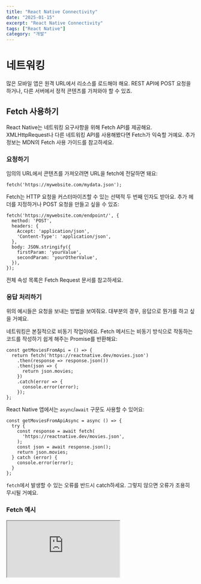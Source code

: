 ```yaml
---
title: "React Native Connectivity"
date: "2025-01-15"
excerpt: "React Native Connectivity"
tags: ["React Native"]
category: "개발"
---
```


# 네트워킹

많은 모바일 앱은 원격 URL에서 리소스를 로드해야 해요. REST API에 POST 요청을 하거나, 다른 서버에서 정적 콘텐츠를 가져와야 할 수 있죠.

## Fetch 사용하기

React Native는 네트워킹 요구사항을 위해 Fetch API를 제공해요. XMLHttpRequest나 다른 네트워킹 API를 사용해봤다면 Fetch가 익숙할 거예요. 추가 정보는 MDN의 Fetch 사용 가이드를 참고하세요.

### 요청하기

임의의 URL에서 콘텐츠를 가져오려면 URL을 fetch에 전달하면 돼요:

```tsx
fetch('https://mywebsite.com/mydata.json');
```

Fetch는 HTTP 요청을 커스터마이즈할 수 있는 선택적 두 번째 인자도 받아요. 추가 헤더를 지정하거나 POST 요청을 만들고 싶을 수 있죠:

```tsx
fetch('https://mywebsite.com/endpoint/', {
  method: 'POST',
  headers: {
    Accept: 'application/json',
    'Content-Type': 'application/json',
  },
  body: JSON.stringify({
    firstParam: 'yourValue',
    secondParam: 'yourOtherValue',
  }),
});
```

전체 속성 목록은 Fetch Request 문서를 참고하세요.

### 응답 처리하기

위의 예시들은 요청을 보내는 방법을 보여줘요. 대부분의 경우, 응답으로 뭔가를 하고 싶을 거예요.

네트워킹은 본질적으로 비동기 작업이에요. Fetch 메서드는 비동기 방식으로 작동하는 코드를 작성하기 쉽게 해주는 Promise를 반환해요:

```tsx
const getMoviesFromApi = () => {
  return fetch('https://reactnative.dev/movies.json')
    .then(response => response.json())
    .then(json => {
      return json.movies;
    })
    .catch(error => {
      console.error(error);
    });
};
```

React Native 앱에서는 <code>async</code>/<code>await</code> 구문도 사용할 수 있어요:

```tsx
const getMoviesFromApiAsync = async () => {
  try {
    const response = await fetch(
      'https://reactnative.dev/movies.json',
    );
    const json = await response.json();
    return json.movies;
  } catch (error) {
    console.error(error);
  }
};
```

<code>fetch</code>에서 발생할 수 있는 오류를 반드시 catch하세요. 그렇지 않으면 오류가 조용히 무시될 거예요.

### Fetch 예시

<iframe
	src="https://snack.expo.dev/embedded/x1SJVzen3t7o3hsdgZujj"
	style={{
		width: "100%",
		height: "500px",
		border: "1px solid #ddd",
		borderRadius: "4px",
		overflow: "hidden",
	}}
/>

기본적으로 iOS 9.0 이상에서는 App Transport Security(ATS)를 적용해요. ATS는 모든 HTTP 연결에 HTTPS 사용을 요구해요. 일반 텍스트 URL(<code>http</code>로 시작하는)에서 fetch하려면 먼저 ATS 예외를 추가해야 해요. 접근해야 할 도메인을 미리 알고 있다면, 해당 도메인에 대한 예외를 추가하는 것이 더 안전해요. 런타임 전까지 도메인을 알 수 없는 경우에는 ATS를 완전히 비활성화할 수 있어요. 하지만 2017년 1월부터 Apple의 App Store 검토에서는 ATS 비활성화에 대한 합당한 이유가 필요하다는 점에 유의하세요. 자세한 내용은 Apple의 문서를 참고하세요.

Android에서는 API 레벨 28부터 일반 텍스트 트래픽도 기본적으로 차단돼요. 이 동작은 앱 매니페스트 파일에서 <code>android:usesCleartextTraffic</code>을 설정해서 재정의할 수 있어요.

## 다른 네트워킹 라이브러리 사용하기

XMLHttpRequest API는 React Native에 내장되어 있어요. 이는 [frisbee](https://github.com/ladjs/frisbee)나 [axios](https://github.com/axios/axios) 같은 이를 기반으로 하는 서드파티 라이브러리를 사용하거나, 원한다면 XMLHttpRequest API를 직접 사용할 수 있다는 의미예요.

```tsx
const request = new XMLHttpRequest();
request.onreadystatechange = e => {
  if (request.readyState !== 4) {
    return;
  }

  if (request.status === 200) {
    console.log('success', request.responseText);
  } else {
    console.warn('error');
  }
};

request.open('GET', 'https://mywebsite.com/endpoint/');
request.send();
```

XMLHttpRequest의 보안 모델은 웹과 다른데, 네이티브 앱에서는 CORS 개념이 없기 때문이에요.

## WebSocket 지원

React Native는 단일 TCP 연결을 통해 전이중 통신 채널을 제공하는 프로토콜인 WebSocket도 지원해요.

```tsx
const ws = new WebSocket('ws://host.com/path');

ws.onopen = () => {
  // connection opened
  ws.send('something'); // send a message
};

ws.onmessage = e => {
  // a message was received
  console.log(e.data);
};

ws.onerror = e => {
  // an error occurred
  console.log(e.message);
};

ws.onclose = e => {
  // connection closed
  console.log(e.code, e.reason);
};
```

## fetch와 쿠키 기반 인증의 알려진 문제점

다음 옵션들은 현재 <code>fetch</code>와 함께 작동하지 않아요:

* <code>redirect:manual</code>
* <code>credentials:omit</code>
* Android에서 같은 이름의 헤더가 있으면 가장 최근 것만 존재하게 돼요. 임시 해결책은 여기에서 찾을 수 있어요: https://github.com/facebook/react-native/issues/18837#issuecomment-398779994
* 쿠키 기반 인증은 현재 불안정해요. 관련 이슈들은 여기에서 확인할 수 있어요: https://github.com/facebook/react-native/issues/23185
* iOS에서는 최소한 <code>302</code> 리다이렉트를 통해 리다이렉트될 때, <code>Set-Cookie</code> 헤더가 있다면 쿠키가 제대로 설정되지 않아요. 리다이렉트를 수동으로 처리할 수 없기 때문에, 만료된 세션으로 인한 리다이렉트가 발생하면 무한 요청이 발생할 수 있어요.

## iOS에서 NSURLSession 구성하기

일부 애플리케이션에서는 iOS에서 실행되는 React Native 애플리케이션의 네트워크 요청에 사용되는 기본 <code>NSURLSession</code>에 대해 커스텀 <code>NSURLSessionConfiguration</code>을 제공하는 것이 적절할 수 있어요. 예를 들어, 앱에서 오는 모든 네트워크 요청에 대해 커스텀 사용자 에이전트 문자열을 설정하거나 임시 <code>NSURLSessionConfiguration</code>으로 <code>NSURLSession</code>을 제공해야 할 수 있어요. <code>RCTSetCustomNSURLSessionConfigurationProvider</code> 함수를 사용하면 이러한 커스터마이즈가 가능해요. <code>RCTSetCustomNSURLSessionConfigurationProvider</code>가 호출될 파일에 다음 import를 추가하는 것을 잊지 마세요:

```objective-c
#import <React/RCTHTTPRequestHandler.h>
```

<code>RCTSetCustomNSURLSessionConfigurationProvider</code>는 React가 필요로 할 때 즉시 사용할 수 있도록 애플리케이션 생명주기 초기에 호출되어야 해요. 예를 들면:

```objective-c
-(void)application:(__unused UIApplication *)application didFinishLaunchingWithOptions:(NSDictionary *)launchOptions {

  // set RCTSetCustomNSURLSessionConfigurationProvider
  RCTSetCustomNSURLSessionConfigurationProvider(^NSURLSessionConfiguration *{
     NSURLSessionConfiguration *configuration = [NSURLSessionConfiguration defaultSessionConfiguration];
     // configure the session
     return configuration;
  });

  // set up React
  _bridge = [[RCTBridge alloc] initWithDelegate:self launchOptions:launchOptions];
}
```

# 보안

앱을 만들 때 보안은 종종 간과되곤 해요. 완전히 뚫을 수 없는 소프트웨어를 만드는 것은 불가능하다는 것이 사실이에요(은행 금고도 결국은 뚫리잖아요). 하지만 악의적인 공격의 피해자가 되거나 보안 취약점에 노출될 확률은 애플리케이션을 보호하기 위해 기울이는 노력에 반비례해요. 평범한 자물쇠도 따기는 가능하지만, 캐비닛 고리보다는 뚫기가 훨씬 어렵죠!

이 가이드에서는 민감한 정보 저장, 인증, 네트워크 보안, 그리고 앱을 보호하는 데 도움이 되는 도구들에 대한 모범 사례를 배우게 될 거예요. 이는 미리 정해진 체크리스트가 아니라 옵션들의 목록이며, 각각은 앱과 사용자를 더 잘 보호하는 데 도움이 될 거예요.

![security chart](https://reactnative.dev/docs/assets/d_security_chart.svg)

## 민감한 정보 저장하기

앱 코드에 민감한 API 키를 절대 저장하지 마세요. 코드에 포함된 모든 것은 앱 번들을 검사하는 누구나 일반 텍스트로 접근할 수 있어요. react-native-dotenv와 react-native-config 같은 도구는 API 엔드포인트와 같은 환경별 변수를 추가하는 데 좋지만, 비밀과 API 키를 포함하는 서버 측 환경 변수와 혼동해서는 안 돼요.

앱에서 어떤 리소스에 접근하기 위해 API 키나 비밀이 필요하다면, 가장 안전한 방법은 앱과 리소스 사이에 오케스트레이션 계층을 구축하는 거예요. 이는 서버리스 함수(예: AWS Lambda나 Google Cloud Functions)일 수 있으며, 필요한 API 키나 비밀과 함께 요청을 전달할 수 있어요. 서버 측 코드의 비밀은 앱 코드의 비밀과 같은 방식으로 API 소비자가 접근할 수 없어요.

**지속된 사용자 데이터의 경우, 민감도에 따라 적절한 저장소 유형을 선택하세요.** 앱을 사용하다 보면 기기에 데이터를 저장해야 할 필요가 자주 생겨요. 오프라인에서 앱을 사용하거나, 네트워크 요청을 줄이거나, 사용자가 앱을 사용할 때마다 다시 인증하지 않도록 세션 간에 사용자의 액세스 토큰을 저장하기 위해서죠.

> **지속 vs 비지속** — 지속된 데이터는 기기의 디스크에 기록되어 다른 네트워크 요청이나 사용자의 재입력 없이도 앱 실행 간에 데이터를 읽을 수 있게 해요. 하지만 이로 인해 공격자가 해당 데이터에 접근하기 더 쉬워질 수 있어요. 비지속 데이터는 디스크에 기록되지 않으므로 접근할 데이터가 없어요!

### Async Storage

Async Storage는 React Native를 위한 커뮤니티 유지 관리 모듈로, 비동기적이고 암호화되지 않은 키-값 저장소를 제공해요. Async Storage는 앱 간에 공유되지 않아요: 모든 앱은 자체 샌드박스 환경을 가지며 다른 앱의 데이터에 접근할 수 없어요.

<table>
  <thead>
    <tr>
      <th>ASYNC STORAGE 사용 시기...</th>
      <th>ASYNC STORAGE 사용하지 말 시기...</th>
    </tr>
  </thead>
  <tbody>
    <tr>
      <td>앱 실행 간 비민감 데이터 유지</td>
      <td>토큰 저장</td>
    </tr>
    <tr>
      <td>Redux 상태 유지</td>
      <td>비밀</td>
    </tr>
    <tr>
      <td>GraphQL 상태 유지</td>
      <td></td>
    </tr>
    <tr>
      <td>전역 앱 변수 저장</td>
      <td></td>
    </tr>
  </tbody>
</table>

#### 개발자 참고사항

> Async Storage는 웹의 Local Storage에 해당하는 React Native 버전이에요

### Secure Storage

React Native는 민감한 데이터를 저장하는 방법이 기본적으로 포함되어 있지 않아요. 하지만 Android와 iOS 플랫폼을 위한 기존 솔루션들이 있어요.

#### iOS - Keychain Services

Keychain Services를 사용하면 사용자의 민감한 정보를 작은 단위로 안전하게 저장할 수 있어요. 이는 인증서, 토큰, 비밀번호, 그리고 Async Storage에 저장하면 안 되는 다른 민감한 정보들을 저장하기에 이상적인 장소예요.

#### Android - Secure Shared Preferences

Shared Preferences는 Android에서 사용하는 영구적인 키-값 데이터 저장소예요. **Shared Preferences의 데이터는 기본적으로 암호화되지 않지만**, Encrypted Shared Preferences는 Android용 Shared Preferences 클래스를 감싸서 키와 값을 자동으로 암호화해요.

#### Android - Keystore

Android Keystore 시스템을 사용하면 암호화 키를 컨테이너에 저장해서 기기에서 추출하기 더 어렵게 만들 수 있어요.

iOS Keychain services나 Android Secure Shared Preferences를 사용하려면, 직접 브릿지를 작성하거나 통합 API를 제공하는 라이브러리를 사용할 수 있어요(단, 라이브러리 사용은 본인의 책임 하에). 고려해볼 만한 라이브러리들:

* expo-secure-store
* react-native-keychain

> **민감한 정보를 의도치 않게 저장하거나 노출하지 않도록 주의하세요.** 이는 실수로 발생할 수 있어요. 예를 들어 redux 상태에 민감한 폼 데이터를 저장하고 전체 상태 트리를 Async Storage에 저장하는 경우나, Sentry나 Crashlytics 같은 애플리케이션 모니터링 서비스에 사용자 토큰과 개인 정보를 전송하는 경우가 있을 수 있어요.

## 인증과 딥 링킹

모바일 앱에는 웹에는 존재하지 않는 고유한 취약점이 있어요: **딥 링킹**. 딥 링킹은 외부 소스에서 네이티브 애플리케이션으로 직접 데이터를 전송하는 방법이에요. 딥 링크는 <code>app://</code>처럼 생겼는데, 여기서 <code>app</code>은 앱 스키마이고 <code>//</code> 뒤에 오는 모든 것은 요청을 처리하는 데 내부적으로 사용될 수 있어요.

예를 들어, 이커머스 앱을 만든다면 <code>app://products/1</code>을 사용해서 앱으로 딥 링크를 걸고 ID가 1인 제품의 상세 페이지를 열 수 있어요. 이는 웹의 URL과 비슷하다고 생각할 수 있지만, 한 가지 중요한 차이가 있어요:

딥 링크는 안전하지 않으므로 민감한 정보를 절대 포함해서는 안 돼요.

딥 링크가 안전하지 않은 이유는 URL 스키마를 등록하는 중앙화된 방법이 없기 때문이에요. 애플리케이션 개발자로서 iOS의 Xcode에서 구성하거나 Android에서 인텐트를 추가해서 원하는 거의 모든 url 스키마를 사용할 수 있어요.

악의적인 애플리케이션이 같은 스키마를 등록해서 딥 링크를 가로채고 링크에 포함된 데이터에 접근하는 것을 막을 수 있는 방법이 없어요. <code>app://products/1</code>과 같은 것을 보내는 것은 해롭지 않지만, 토큰을 보내는 것은 보안 문제가 될 수 있어요.

링크를 열 때 운영체제에 선택할 수 있는 애플리케이션이 두 개 이상 있는 경우, Android는 사용자에게 명확화 대화상자를 표시하고 링크를 열 애플리케이션을 선택하도록 요청해요. 하지만 iOS에서는 운영체제가 대신 선택을 하므로 사용자는 이를 알지 못해요. Apple은 이 문제를 해결하기 위해 최신 iOS 버전(iOS 11)에서 선착순 원칙을 도입했지만, 이 취약점은 여전히 다른 방식으로 악용될 수 있어요(자세한 내용은 여기에서 확인할 수 있어요). iOS에서는 유니버설 링크를 사용하면 앱 내 콘텐츠에 안전하게 링크할 수 있어요.

<img src="https://reactnative.dev/docs/assets/d_security_deep-linking.svg" alt="deep linking" style={{ height: 600 }} />

### OAuth2와 리다이렉트

OAuth2 인증 프로토콜은 요즘 매우 인기가 있으며, 가장 완벽하고 안전한 프로토콜로 인정받고 있어요. OpenID Connect 프로토콜도 이를 기반으로 해요. OAuth2에서는 사용자가 제3자를 통해 인증을 하도록 요청받아요. 성공적으로 완료되면, 이 제3자는 요청 애플리케이션으로 다시 리다이렉트하면서 JWT(JSON Web Token)로 교환할 수 있는 확인 코드를 전달해요. JWT는 웹에서 당사자 간에 정보를 안전하게 전송하기 위한 개방형 표준이에요.

웹에서는 이 리다이렉트 단계가 안전한데, 웹의 URL이 고유함이 보장되기 때문이에요. 하지만 앞서 언급했듯이 앱에서는 URL 스키마를 등록하는 중앙화된 방법이 없어서 이것이 불가능해요! 이 보안 문제를 해결하기 위해 PKCE 형태의 추가 검사가 필요해요.

PKCE(발음은 "Pixie")는 Proof of Key Code Exchange의 약자로, OAuth 2 스펙의 확장이에요. 이는 인증과 토큰 교환 요청이 같은 클라이언트에서 오는지 확인하는 추가 보안 계층을 더하는 것을 포함해요. PKCE는 SHA 256 암호화 해시 알고리즘을 사용해요. SHA 256은 크기에 관계없이 텍스트나 파일에 대해 고유한 "서명"을 만들어내는데, 다음과 같은 특징이 있어요:

* 입력 파일의 크기와 관계없이 항상 같은 길이
* 같은 입력에 대해 항상 같은 결과를 생성하는 것이 보장됨
* 단방향(즉, 역공학으로 원본 입력을 알아낼 수 없음)

이제 두 개의 값이 생겨요:

* code_verifier - 클라이언트가 생성한 큰 무작위 문자열
* code_challenge - code_verifier의 SHA 256

초기 <code>/authorize</code> 요청 시, 클라이언트는 메모리에 보관 중인 <code>code_verifier</code>에 대한 <code>code_challenge</code>도 함께 전송해요. 인증 요청이 올바르게 반환되면, 클라이언트는 <code>code_challenge</code>를 생성하는 데 사용된 <code>code_verifier</code>도 전송해요. 그러면 IDP는 <code>code_challenge</code>를 계산해서 최초 <code>/authorize</code> 요청 시 설정된 값과 일치하는지 확인하고, 값이 일치할 때만 액세스 토큰을 전송해요.

이는 초기 인증 흐름을 시작한 애플리케이션만이 확인 코드를 JWT로 성공적으로 교환할 수 있도록 보장해요. 따라서 악의적인 애플리케이션이 확인 코드를 얻더라도 그것만으로는 쓸모가 없어요. 이것이 실제로 어떻게 작동하는지 보려면 이 예시를 확인해보세요.

네이티브 OAuth를 위한 라이브러리로 react-native-app-auth를 고려해볼 수 있어요. react-native-app-auth는 OAuth2 제공자와 통신하기 위한 SDK예요. 네이티브 AppAuth-iOS와 AppAuth-Android 라이브러리를 감싸며 PKCE를 지원할 수 있어요.

> React-native-app-auth는 Identity Provider가 지원하는 경우에만 PKCE를 지원할 수 있어요.

<img src="https://reactnative.dev/assets/images/diagram_pkce-e0b4a829176ac05d07b0bcec73994985.svg" alt="deep linking" style={{ height: 600 }} />

## 네트워크 보안

API는 항상 SSL 암호화를 사용해야 해요. SSL 암호화는 서버를 떠나 클라이언트에 도달하기 전까지 요청된 데이터가 일반 텍스트로 읽히는 것을 방지해요. 엔드포인트가 안전한지는 <code>http://</code> 대신 <code>https://</code>로 시작하는지 보면 알 수 있어요.

### SSL 핀닝

https 엔드포인트를 사용하더라도 데이터가 가로채기에 취약할 수 있어요. https에서는 클라이언트가 클라이언트에 미리 설치된 신뢰할 수 있는 인증 기관이 서명한 유효한 인증서를 서버가 제공할 수 있는 경우에만 서버를 신뢰해요. 공격자는 사용자의 기기에 악의적인 루트 CA 인증서를 설치해서 이를 악용할 수 있어요. 그러면 클라이언트가 공격자가 서명한 모든 인증서를 신뢰하게 돼요. 따라서 인증서에만 의존하면 중간자 공격에 취약할 수 있어요.

**SSL 핀닝**은 이러한 공격을 피하기 위해 클라이언트 측에서 사용할 수 있는 기술이에요. 개발 중에 신뢰할 수 있는 인증서 목록을 클라이언트에 임베딩(또는 핀닝)해서 작동해요. 그러면 신뢰할 수 있는 인증서 중 하나로 서명된 요청만 수락되고 자체 서명된 인증서는 수락되지 않아요.

> SSL 핀닝을 사용할 때는 인증서 만료에 주의해야 해요. 인증서는 1-2년마다 만료되며, 만료되면 서버뿐만 아니라 앱에서도 업데이트해야 해요. 서버의 인증서가 업데이트되면 이전 인증서가 임베딩된 앱은 작동을 멈추게 될 거예요.

# 요약

보안을 다루는 완벽한 방법은 없지만, 의식적인 노력과 성실함으로 애플리케이션의 보안 침해 가능성을 크게 줄일 수 있어요. 애플리케이션에 저장된 데이터의 민감도, 사용자 수, 그리고 해커가 계정에 접근했을 때 발생할 수 있는 피해에 비례해서 보안에 투자하세요. 그리고 기억하세요: 처음부터 요청되지 않은 정보에 접근하는 것이 훨씬 더 어렵다는 것을요.